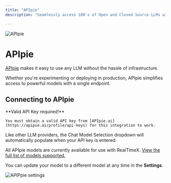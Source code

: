 ```yaml
---
title: "APIpie"
description: "Seamlessly access 100's of Open and Closed Source LLMs with APIpie — zero infrastructure, instant availability."

---
```



<Image
  src="/images/realtimex-setup/llm-configuration/cloud/apipie/header-image.png"
  height={1080}
  width={1920}
  quality={100}
  alt="APIpie"
/>

# APIpie

[APIpie](https://APIpie.ai) makes it easy to use any LLM without the hassle of infrastructure.

Whether you're experimenting or deploying in production, APIpie simplifies access to powerful models with a single endpoint.

## Connecting to APIpie

<Callout type="info" emoji="️💡">
  **Valid API Key required!**

    You must obtain a valid API key from [APIpie.ai](https://apipie.ai/profile/api-keys) for this integration to work.

</Callout>

Like other LLM providers, the Chat Model Selection dropdown will automatically populate when your API key is entered.

All APIpie models are currently available for use with RealTimeX. [View the full list of models supported.](https://apipie.ai/dashboard)

You can update your model to a different model at any time in the **Settings**.

<Image
  src="/images/realtimex-setup/llm-configuration/cloud/apipie/apipie.png"
  height={1080}
  width={1920}
  quality={100}
  alt="APIPpie settings"
/>
